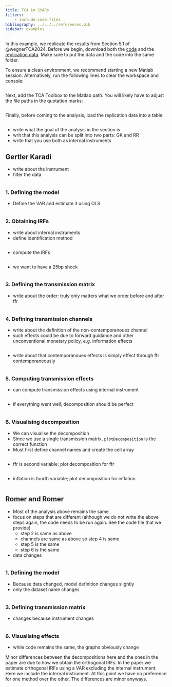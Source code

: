 ```yaml
---
title: TCA in SVARs
filters: 
    - include-code-files
bibliography: ../../../references.bib
sidebar: examples
---
```


In this example, we replicate the results from Section 5.1 of @wegnerTCA2024. Before we begin, download both the [code](./wegner2025-section-5-1.m.m) and the [replication data](./data.csv). Make sure to put the data and the code into the same folder.

To ensure a clean environment, we recommend starting a new Matlab session. Alternatively, run the following lines to clear the workspace and console:

```.matlab
```

Next, add the TCA Toolbox to the Matlab path. You will likely have to adjust the file paths in the quotation marks: 

```.matlab
```

Finally, before coming to the analysis, load the replication data into a table: 

```.matlab
```

- write what the goal of the analysis in the section is
- writ that this analysis can be split into two parts: GK and RR
- write that you use both as internal instruments

## Gertler Karadi

- write about the instrument 
- filter the data

```.matlab
```

### 1. Defining the model

- Define the VAR and estimate it using OLS

```.matlab
```

### 2. Obtaining IRFs

- write about internal instruments 
- define identification method

```.matlab
```

- compute the IRFs

```.matlab
```

- we want to have a 25bp shock

```.matlab
```

### 3. Defining the transmission matrix

- write about the order: truly only matters what we order before and after ffr

```.matlab
```

### 4. Defining transmission channels

- write about the definition of the non-contemporanoues channel
- such effects could be due to forward guidance and other unconventional monetary policy, e.g. information effects

```.matlab
```

- write about that contemporanoues effects is simply effect through ffr contemporaneously

```.matlab
```

### 5. Computing transmission effects

- can compute transmission effects using internal instrument

```.matlab
```

- if everything went well, decomposition should be perfect

```.matlab
```

### 6. Visualising decomposition

- We can visualise the decomposition
- Since we use a single transmission matrix, `plotDecomposition` is the correct function
- Must first define channel names and create the cell array

```.matlab
```

- ffr is second variable; plot decomposition for ffr

```.matlab
```

- inflation is fourth variable; plot decomposition for inflation

```.matlab
```

## Romer and Romer

- Most of the analysis above remains the same
- focus on steps that are different (although we do not write the above steps again, the code needs to be run again. See the code file that we provide)
    - step 2 is same as above
    - channels are same as above so step 4 is same 
    - step 5 is the same
    - step 6 is the same
- data changes 

```.matlab
```

### 1. Defining the model 

- Because data changed, model definition changes slightly 
- only the dataset name changes

```.matlab
```

### 3. Defining transmission matrix

- changes because instrument changes

```.matlab
```

### 6. Visualising effects

- while code remains the same, the graphs obviously change 

::: {.callout-note} 
Minor differences between the decompositions here and the ones in the paper 
are due to how we obtain the orthogonal IRFs. In the paper we estimate 
orthogonal IRFs using a VAR excluding the internal instrument. Here we 
include the internal instrument. At this point we have no preference for one 
method over the other. The differences are minor anyways. 
:::
